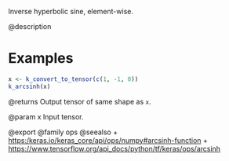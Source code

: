 Inverse hyperbolic sine, element-wise.

@description

# Examples
```r
x <- k_convert_to_tensor(c(1, -1, 0))
k_arcsinh(x)
```

@returns
Output tensor of same shape as `x`.

@param x Input tensor.

@export
@family ops
@seealso
+ <https:/keras.io/keras_core/api/ops/numpy#arcsinh-function>
+ <https://www.tensorflow.org/api_docs/python/tf/keras/ops/arcsinh>
